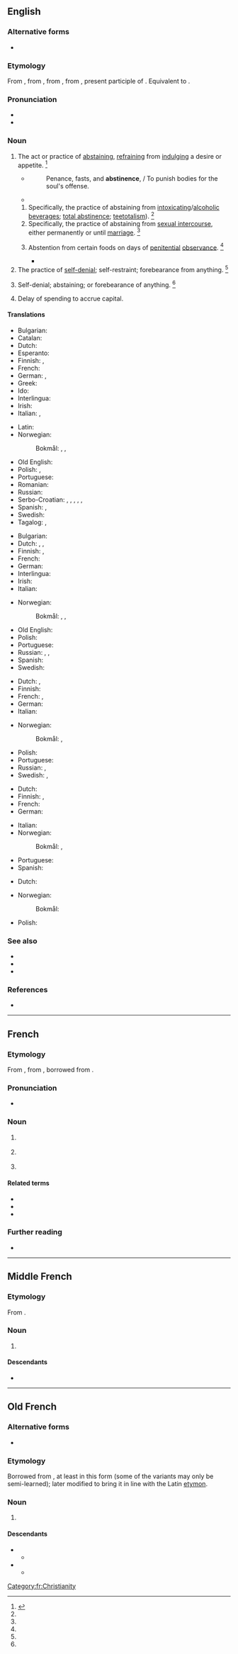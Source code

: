 ==English==
{{wikipedia}}

===Alternative forms===
* {{l|en|abstinency}}

===Etymology===
{{root|en|ine-pro|*ten-}}
From {{inh|en|enm|abstinence}}, from {{der|en|fro|abstinence}}, from {{der|en|la|abstinentia}}, from {{m|la|abstinēns}}, present participle of {{m|la|abstineō||I withhold}}. Equivalent to {{af|en|abstain|-ence}}.

===Pronunciation===
* {{IPA|en|/ˈæb.stɪ.nəns/}}
* {{audio|en|En-us-abstinence.ogg|Audio (US)}}

===Noun===
{{en-noun|~}}

# The act or practice of [[abstaining]], [[refrain]]ing from [[indulge|indulging]] a desire or appetite. {{defdate|First attested around 1150 to 1350.}}<ref name=SOED>{{R:SOED5|page=10}}</ref>
#: {{ux|en|'''Abstinence''' is the only 100% guaranteed contraception.}}
#* {{RQ:Dryden Indian Emperor}}
#*:Penance, fasts, and '''abstinence''', / To punish bodies for the soul's offense.
#* {{RQ:Locke Human Understanding|passage=The '''abstinence''' from a present pleasure that offers itself is a pain, nay, oftentimes, a very great one.}}
## Specifically, the practice of abstaining from [[intoxicating]]/[[alcoholic]] [[beverage]]s; [[total abstinence]]; [[teetotalism]]). {{defdate|First attested around 1150 to 1350.}}<ref name=SOED/>
## Specifically, the practice of abstaining from [[sexual intercourse]], either permanently or until [[marriage]]. {{defdate|First attested around 1150 to 1350.}}<ref name=SOED/>
## {{lb|en|ecclesiastical}} Abstention from certain foods on days of [[penitential]] [[observance]]. {{defdate|First attested around 1150 to 1350.}}<ref name=SOED/>
##* {{quote-journal|en|date=September 18, 1995|journal=Baltimore Sun|url=https://www.baltimoresun.com/news/bs-xpm-1995-09-18-1995261019-story.html|title=Catholics asked to avoid eating meat on Fridays Cardinal suggests abstinence in weeks leading up to Pope's visit|author=Rafael Alvarez|passage="The church teaching before Vatican II was that it was 'gravely sinful' to take 2 ounces of meat on a day of '''abstinence''' such as Friday," said the Rev. Joseph S. Rossi, a Jesuit professor of church history at Loyola College.}}
# The practice of [[self-denial]]; self-restraint; forebearance from anything. {{defdate|First attested around 1350 to 1470.}}<ref name=SOED/>
# {{lb|en|obsolete}} Self-denial; abstaining; or forebearance of anything. {{defdate|First attested around 1150 to 1350.}}<ref name=SOED/>
# {{lb|en|business}} Delay of spending to accrue capital.

====Translations====
{{trans-top|the act or practice of abstaining}}
* Bulgarian: {{t+|bg|въздържание}}
* Catalan: {{t|ca|abstinència|f}}
* Dutch: {{t+|nl|onthouding|f}}
* Esperanto: {{t|eo|abstinado}}
* Finnish: {{t|fi|pidättyminen}}, {{t+|fi|pidättyvyys}}
* French: {{t+|fr|abstinence|f}}
* German: {{t+|de|Enthaltsamkeit|f}}, {{t+|de|Abstinenz|f}}
* Greek: {{t+|el|εγκράτεια||f}}
* Ido: {{t+|io|abstinenco}}
* Interlingua: {{t|ia|abstinentia}}
* Irish: {{t|ga|abstanaid|f}}
* Italian: {{t+|it|astinenza|f}}, {{t+|it|astemìa|f}}
{{trans-mid}}
* Latin: {{t|la|abstinentia|f}}
* Norwegian: 
*: Bokmål: {{t|nb|avhold|n}}, {{t+|nb|avholdenhet|m}}, {{t+|nb|abstinens|m}}
* Old English: {{t|ang|sȳfernes|f}}
* Polish: {{t+|pl|abstynencja|f}}, {{t+|pl|wstrzemięźliwość|f}}
* Portuguese: {{t+|pt|abstinência|f}}
* Romanian: {{t+|ro|abstinență|f}}
* Russian: {{t+|ru|воздержа́ние|n}}
* Serbo-Croatian: {{t+|sh|uzdržljivost}}, {{t|sh|samoodricanje}}, {{t+|sh|uzdržavanje}}, {{t+|sh|umerenost}}, {{t+|sh|trezvenost}}, {{t+|sh|trezvenjaštvo}}
* Spanish: {{t+|es|vigilia|f}}, {{t+|es|abstinencia|f}}
* Swedish: {{t+|sv|avhållsamhet}}
* Tagalog: {{t|tl|pangilin}}, {{t|tl|ngilin}}
{{trans-bottom}}

{{trans-top|specifically, abstinence from alcohol}}
* Bulgarian: {{t+|bg|трезвеност}}
* Dutch: {{t|nl|alcoholonthouding|f}}, {{qualifier|more frequent}} {{t|nl|geheelonthouding|f}}, {{t+|nl|abstinentie|f}}
* Finnish: {{t+|fi|raittius}}, {{t|fi|täysraittius}}
* French: {{t+|fr|abstinence|f}}
* German: {{t+|de|Abstinenz|f}}
* Interlingua: {{t-check|ia|[[abstinentia]] [[de]] [[alcohol]]}} {{attention|ia|2=was "[[abstinentia]] [[de]] [[alcohol]]" - assumed sum-of-parts; if an idiom, remove the wikilinks to the individual words. see [[User:Kephir/gadgets/xte#Translation_fixing]]}}
* Irish: {{t|ga|lánstaonadh|m}}
* Italian: {{t+|it|astinenza|f}}
{{trans-mid}}
* Norwegian: 
*: Bokmål: {{t|nb|avhold|n}}, {{t+|nb|avholdenhet|m}}, {{t+|nb|abstinens|m}}
* Old English: {{t|ang|sȳfernes|f}}
* Polish: {{t+|pl|abstynencja|f}}
* Portuguese: {{t+|pt|abstinência|f}}
* Russian: {{t+|ru|воздержа́ние|n}}, {{t+|ru|тре́звенность|f}}, {{t+|ru|абстине́нция|f}}
* Spanish: {{t+|es|abstinencia|f}}
* Swedish: {{t+|sv|absolutism}}
{{trans-bottom}}

{{trans-top|specifically, abstinence from sexual intercourse}}
* Dutch: {{t+|nl|onthouding|f}}, {{t+|nl|abstinentie|f}}
* Finnish: {{t+|fi|pidättyvyys}}
* French: {{t+|fr|abstinence|f}}, {{t|fr|[[abstinence]] [[sexuelle]]|f}}
* German: {{t+|de|Keuschheit|f}}
* Italian: {{t+|it|astinenza|f}}
{{trans-mid}}
* Norwegian:
*: Bokmål: {{t|nb|avhold|n}}, {{t+|nb|avholdenhet|m}}
* Polish: {{t+|pl|wstrzemięźliwość|f}}
* Portuguese: {{t|pt|[[abstinência]] [[sexual]]|f}}
* Russian: {{t+|ru|воздержа́ние|n}}, {{t+|ru|абстине́нция|f}}
* Swedish: {{t+|sv|avhållsamhet}}, {{t+|sv|kyskhet}}
{{trans-bottom}}

{{trans-top|the practice of self-denial}}
* Dutch: {{t+|nl|onthouding|f}}
* Finnish: {{t+|fi|pidättyvyys}}, {{t+|fi|kieltäytyminen}}
* French: {{t+|fr|abstinence|f}}
* German: {{t+|de|Enthaltsamkeit|f}}
{{trans-mid}}
* Italian: {{t+|it|astinenza|f}}
* Norwegian:
*: Bokmål: {{t|nb|avhold|n}}, {{t+|nb|avholdenhet|m}}
* Portuguese: {{t+|pt|abstinência|f}}
* Spanish: {{t+|es|vigilia|f}}
{{trans-bottom}}

{{trans-top|delay of spending}}
* Dutch: {{t+|nl|uitstel van betaling}}
{{trans-mid}}
* Norwegian:
*: Bokmål: {{t-needed|nb}}
* Polish: {{t+|pl|abstynencja|f}}
{{trans-bottom}}

===See also===
* {{l|en|abstention}}
* {{l|en|continence}}
* {{l|en|asexual}}

===References===
<references/>
* {{R:Webster 1913}}

----

==French==

===Etymology===
From {{inh|fr|frm|abstinence}}, from {{inh|fr|fro|abstinence}}, borrowed from {{bor|fr|la|abstinentia}}.

===Pronunciation===
* {{audio|fr|LL-Q150 (fra)-Lyokoï-abstinence.wav|Audio}}

===Noun===
{{fr-noun|f}}

# {{l|en|abstinence}} {{gloss|act or practice of abstaining}}
# {{l|en|abstinence}} {{gloss|specifically act or practice of abstaining from alcohol}}
# {{l|en|abstinence}} {{gloss|specifically act or practice of abstaining from sexual relations}}

[[Category:fr:Christianity]]

====Related terms====
* {{l|fr|abstinent}}
* {{l|fr|abstenir}}
* {{l|fr|abstention}}

===Further reading===
* {{R:TLFi}}

----

==Middle French==

===Etymology===
From {{inh|frm|fro|abstinence}}.

===Noun===
{{frm-noun|f}}

# {{l|en|abstinence}} {{gloss|act or practice of abstaining}}

====Descendants====
* {{desc|fr|abstinence}}

----

==Old French==

===Alternative forms===
* {{alter|fro|abstinance|astenance|astinence|austinance|austinence}}

===Etymology===
Borrowed from {{bor|fro|la|abstinentia}}, at least in this form (some of the variants may only be semi-learned); later modified to bring it in line with the Latin [[etymon]].

===Noun===
{{fro-noun|f}}

# {{l|en|abstinence}} {{gloss|act or practice of abstaining}}

====Descendants====
* {{desc|enm|abstinence}}
** {{desc|en|abstinence}}
* {{desc|frm|abstinence}}
** {{desc|fr|abstinence}}